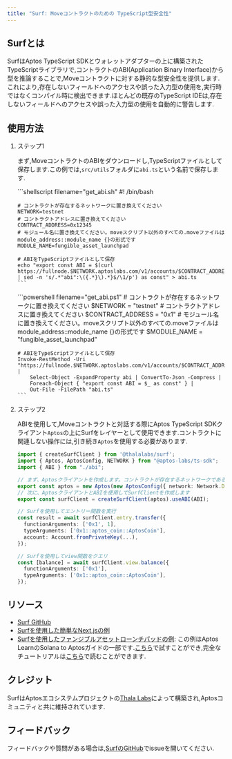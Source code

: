 ```yaml
---
title: "Surf: Moveコントラクトのための TypeScript型安全性"
---
```


## Surfとは

SurfはAptos TypeScript SDKとウォレットアダプターの上に構築されたTypeScriptライブラリで,コントラクトのABI(Application Binary Interface)から型を推論することで,Moveコントラクトに対する静的な型安全性を提供します.これにより,存在しないフィールドへのアクセスや誤った入力型の使用を,実行時ではなくコンパイル時に検出できます.ほとんどの既存のTypeScript IDEは,存在しないフィールドへのアクセスや誤った入力型の使用を自動的に警告します.






## 使用方法



<Steps>

1. ステップ1

   まず,MoveコントラクトのABIをダウンロードし,TypeScriptファイルとして保存します.この例では,`src/utils`フォルダに`abi.ts`という名前で保存します.

   <Tabs>
     <TabItem label="macOS & Linux">
       ```shellscript filename="get_abi.sh"
       #! /bin/bash

       # コントラクトが存在するネットワークに置き換えてください
       NETWORK=testnet
       # コントラクトアドレスに置き換えてください
       CONTRACT_ADDRESS=0x12345
       # モジュール名に置き換えてください。moveスクリプト以外のすべての.moveファイルはmodule_address::module_name {}の形式です
       MODULE_NAME=fungible_asset_launchpad

       # ABIをTypeScriptファイルとして保存
       echo "export const ABI = $(curl https://fullnode.$NETWORK.aptoslabs.com/v1/accounts/$CONTRACT_ADDRESS/module/$MODULE_NAME | sed -n 's/.*"abi":\({.*}\).*}$/\1/p') as const" > abi.ts
       ```
     </TabItem>

     <TabItem label="Windows">
       ```powershell filename="get_abi.ps1"
       # コントラクトが存在するネットワークに置き換えてください
       $NETWORK = "testnet"
       # コントラクトアドレスに置き換えてください
       $CONTRACT_ADDRESS = "0x1"
       # モジュール名に置き換えてください。moveスクリプト以外のすべての.moveファイルはmodule_address::module_name {}の形式です
       $MODULE_NAME = "fungible_asset_launchpad"

       # ABIをTypeScriptファイルとして保存
       Invoke-RestMethod -Uri "https://fullnode.$NETWORK.aptoslabs.com/v1/accounts/$CONTRACT_ADDRESS/module/$MODULE_NAME" |
           Select-Object -ExpandProperty abi | ConvertTo-Json -Compress |
           Foreach-Object { "export const ABI = $_ as const" } |
           Out-File -FilePath "abi.ts"
       ```
     </TabItem>
   </Tabs>

2. ステップ2

   ABIを使用して,Moveコントラクトと対話する際にAptos TypeScript SDKクライアント`Aptos`の上にSurfをレイヤーとして使用できます.コントラクトに関連しない操作には,引き続き`Aptos`を使用する必要があります.

   ```typescript filename="src/utils/aptos.ts"
   import { createSurfClient } from '@thalalabs/surf';
   import { Aptos, AptosConfig, NETWORK } from "@aptos-labs/ts-sdk";
   import { ABI } from "./abi";

   // まず、Aptosクライアントを作成します。コントラクトが存在するネットワークであることを確認してください
   export const aptos = new Aptos(new AptosConfig({ network: Network.DEVNET }));
   // 次に、AptosクライアントとABIを使用してSurfClientを作成します
   export const surfClient = createSurfClient(aptos).useABI(ABI);

   // Surfを使用してエントリー関数を実行
   const result = await surfClient.entry.transfer({
     functionArguments: ['0x1', 1],
     typeArguments: ['0x1::aptos_coin::AptosCoin'],
     account: Account.fromPrivateKey(...),
   });

   // Surfを使用してview関数をクエリ
   const [balance] = await surfClient.view.balance({
     functionArguments: ['0x1'],
     typeArguments: ['0x1::aptos_coin::AptosCoin'],
   });
   ```

</Steps>



## リソース

- [Surf GitHub](https://github.com/ThalaLabs/surf)
- [Surfを使用した簡単なNext.jsの例](https://github.com/ThalaLabs/surf/tree/main/example)
- [Surfを使用したファンジブルアセットローンチパッドの例](https://github.com/aptos-labs/move-by-examples/tree/main/fungible-asset-launchpad): この例はAptos LearnのSolana to Aptosガイドの一部です.[こちら](https://fungible-asset-launchpad.vercel.app/)で試すことができ,完全なチュートリアルは[こちら](https://learn.aptoslabs.com/en/tutorials/aptogotchi-intermediate/fungible-assets?workshop=solana-to-aptos)で読むことができます.

## クレジット

SurfはAptosエコシステムプロジェクトの[Thala Labs](https://thala.fi/)によって構築され,Aptosコミュニティと共に維持されています.

## フィードバック

フィードバックや質問がある場合は,[SurfのGitHub](https://github.com/ThalaLabs/surf/issues)でissueを開いてください.
